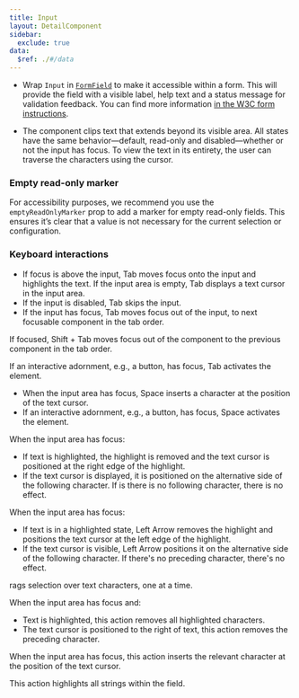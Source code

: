 ```yaml
---
title: Input
layout: DetailComponent
sidebar:
  exclude: true
data:
  $ref: ./#/data
---
```


- Wrap `Input` in [`FormField`](/salt/components/form-field) to make it accessible within a form. This will provide the field with a visible label, help text and a status message for validation feedback. You can find more information [in the W3C form instructions](https://www.w3.org/WAI/tutorials/forms/instructions/).

- The component clips text that extends beyond its visible area. All states have the same behavior—default, read-only and disabled—whether or not the input has focus. To view the text in its entirety, the user can traverse the characters using the cursor.

<LivePreviewControls>
<LivePreview componentName="input" exampleName="EmptyReadonlyMarker" >

### Empty read-only marker

For accessibility purposes, we recommend you use the `emptyReadOnlyMarker` prop to add a marker for empty read-only fields. This ensures it’s clear that a value is not necessary for the current selection or configuration.

</LivePreview>
</LivePreviewControls>

### Keyboard interactions

<KeyboardControls>
<KeyboardControl keyOrCombos="Tab">

- If focus is above the input, Tab moves focus onto the input and highlights the text. If the input area is empty, Tab displays a text cursor in the input area.
- If the input is disabled, Tab skips the input.
- If the input has focus, Tab moves focus out of the input, to next focusable component in the tab order.

</KeyboardControl>
<KeyboardControl keyOrCombos="Shift + Tab">

If focused, Shift + Tab moves focus out of the component to the previous component in the tab order.

</KeyboardControl>
<KeyboardControl keyOrCombos="Enter">

If an interactive adornment, e.g., a button, has focus, Tab activates the element.

</KeyboardControl>
<KeyboardControl keyOrCombos="Space">

- When the input area has focus, Space inserts a character at the position of the text cursor.
- If an interactive adornment, e.g., a button, has focus, Space activates the element.

</KeyboardControl>
<KeyboardControl keyOrCombos="Right Arrow">

When the input area has focus:

- If text is highlighted, the highlight is removed and the text cursor is positioned at the right edge of the highlight.
- If the text cursor is displayed, it is positioned on the alternative side of the following character. If is there is no following character, there is no effect.

</KeyboardControl>
<KeyboardControl keyOrCombos="Left Arrow">

When the input area has focus:

- If text is in a highlighted state, Left Arrow removes the highlight and positions the text cursor at the left edge of the highlight.
- If the text cursor is visible, Left Arrow positions it on the alternative side of the following character. If there's no preceding character, there's no effect.

</KeyboardControl>
<KeyboardControl keyOrCombos="Shift + Left Arrow / Shift + Right Arrow">
 
rags selection over text characters, one at a time.

</KeyboardControl>
<KeyboardControl keyOrCombos="Backspace">
 
When the input area has focus and: 
- Text is highlighted, this action removes all highlighted characters. 
- The text cursor is positioned to the right of text, this action removes the preceding character.

</KeyboardControl>
<KeyboardControl keyOrCombos="Alphanumeric/Special keys">
 
When the input area has focus, this action inserts the relevant character at the position of the text cursor.

</KeyboardControl>
<KeyboardControl keyOrCombos="Control + A / Command + A">
 
This action highlights all strings within the field.

</KeyboardControl>
</KeyboardControls>
